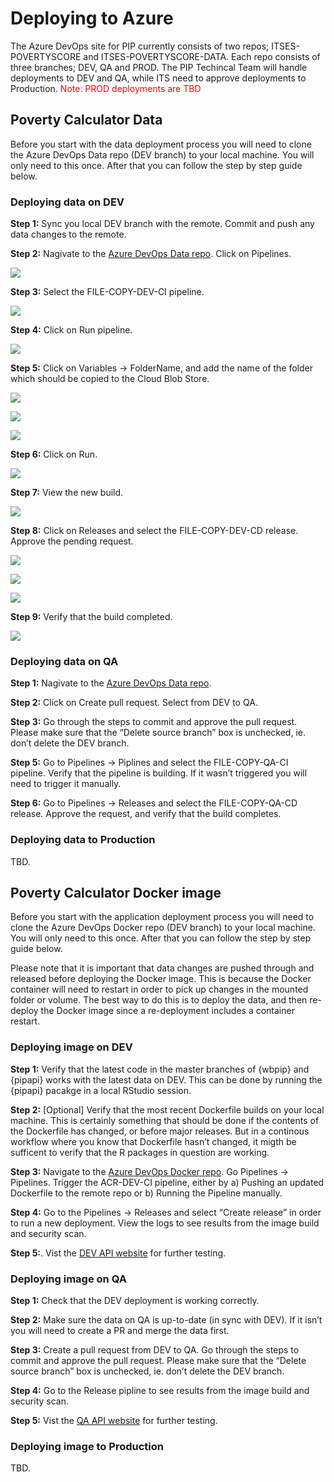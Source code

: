 # Deploying to Azure {#azure}

The Azure DevOps site for PIP currently consists of two repos; ITSES-POVERTYSCORE and ITSES-POVERTYSCORE-DATA. Each repo consists of three branches; 
DEV, QA and PROD. The PIP Techincal Team will handle deployments to DEV and QA, while ITS need to approve deployments to Production. 
[Note: PROD deployments are TBD]{style="color:red"}

## Poverty Calculator Data {#azure-pc-data}

Before you start with the data deployment process you will need to clone the Azure DevOps Data repo (DEV branch) to your local machine. You will only need to this once. 
After that you can follow the step by step guide below. 
 
### Deploying data on DEV 

**Step 1:** Sync you local DEV branch with the remote. Commit and push any data changes to the remote. 

**Step 2:** Nagivate to the [Azure DevOps Data repo](https://github.com/PIP-Technical-Team/PIP_private/blob/main/README.md#resources). Click on Pipelines. 

![](img/azure_pc_data_pipeline_step2.png)

**Step 3:** Select the FILE-COPY-DEV-CI pipeline. 

![](img/azure_pc_data_pipeline_step3.png)

**Step 4:** Click on Run pipeline. 

![](img/azure_pc_data_pipeline_step4.png)

**Step 5:** Click on Variables -> FolderName, and add the name of the folder which should be copied to the Cloud Blob Store.

![](img/azure_pc_data_pipeline_step5-1.png)

![](img/azure_pc_data_pipeline_step5-2.png)

![](img/azure_pc_data_pipeline_step5-3.png)

**Step 6:** Click on Run. 

![](img/azure_pc_data_pipeline_step6.png)

**Step 7:** View the new build. 

![](img/azure_pc_data_pipeline_step7.png)

**Step 8:** Click on Releases and select the FILE-COPY-DEV-CD release. Approve the pending request.  

![](img/azure_pc_data_pipeline_step8-1.png)

![](img/azure_pc_data_pipeline_step8-2.png)

![](img/azure_pc_data_pipeline_step8-3.png)

**Step 9:** Verify that the build completed. 

![](img/azure_pc_data_pipeline_step9.png)

### Deploying data on QA

**Step 1:** Nagivate to the [Azure DevOps Data repo](https://github.com/PIP-Technical-Team/PIP_private/blob/main/README.md#resources).

**Step 2:** Click on Create pull request. Select from DEV to QA. 

**Step 3:** Go through the steps to commit and approve the pull request. 
Please make sure that the "Delete source branch" box is unchecked, 
ie. don't delete the DEV branch. 

**Step 5:** Go to Pipelines -> Piplines and select the FILE-COPY-QA-CI pipeline. 
Verify that the pipeline is building. If it wasn't triggered you will need to
trigger it manually. 

**Step 6:** Go to Pipelines -> Releases and select the FILE-COPY-QA-CD release. 
Approve the request, and verify that the build completes. 

### Deploying data to Production

TBD.


## Poverty Calculator Docker image {#azure-pc-docker}

Before you start with the application deployment process you will need to clone the Azure DevOps Docker repo (DEV branch) to your local machine. You will only need to this once. 
After that you can follow the step by step guide below. 

Please note that it is important that data changes are pushed through and released before deploying the Docker image. This is because the Docker container will need to restart in order 
to pick up changes in the mounted folder or volume. The best way to do this is to deploy the data, and then re-deploy the Docker image since a re-deployment includes a container restart. 

### Deploying image on DEV 

**Step 1:** Verify that the latest code in the master branches of {wbpip} and {pipapi} works with the latest data on DEV. This can be done by running the {pipapi} pacakge in a local RStudio session. 

**Step 2:** [Optional] Verify that the most recent Dockerfile builds on your local machine. This is certainly something that should be done if the contents of the Dockerfile has changed,
or before major releases. But in a continous workflow where you know that Dockerfile hasn't changed, it migth be sufficent to verify that the R packages in question are working. 

**Step 3:** Navigate to the [Azure DevOps Docker repo](https://github.com/PIP-Technical-Team/PIP_private/blob/main/README.md#resources). 
Go Pipelines -> Pipelines. Trigger the ACR-DEV-CI pipeline, either by a) Pushing an updated Dockerfile to the remote repo or b) Running the Pipeline manually. 

**Step 4:** Go to the Pipelines -> Releases and select "Create release" in order to run a new deployment. View the logs to see results from the image build and security scan. 

**Step 5:**. Vist the [DEV API website](https://github.com/PIP-Technical-Team/PIP_private/blob/main/README.md#resources) for further testing. 

 
### Deploying image on QA 

**Step 1:** Check that the DEV deployment is working correctly. 

**Step 2:** Make sure the data on QA is up-to-date (in sync with DEV). If it isn't you will need to create a PR and merge the data first. 

**Step 3:** Create a pull request from DEV to QA. Go through the steps to commit and approve the pull request.
Please make sure that the "Delete source branch" box is unchecked, ie. don't delete the DEV branch. 

**Step 4:** Go to the Release pipline to see results from the image build and security scan.

**Step 5:**  Vist the [QA API website](https://github.com/PIP-Technical-Team/PIP_private/blob/main/README.md#resources) for further testing.



### Deploying image to Production

TBD.



